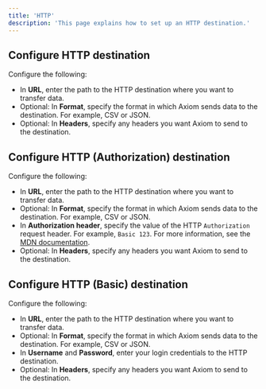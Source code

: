```yaml
---
title: 'HTTP'
description: 'This page explains how to set up an HTTP destination.'
---
```


## Configure HTTP destination

Configure the following:

- In **URL**, enter the path to the HTTP destination where you want to transfer data.
- Optional: In **Format**, specify the format in which Axiom sends data to the destination. For example, CSV or JSON.
- Optional: In **Headers**, specify any headers you want Axiom to send to the destination.

## Configure HTTP (Authorization) destination

Configure the following:

- In **URL**, enter the path to the HTTP destination where you want to transfer data.
- Optional: In **Format**, specify the format in which Axiom sends data to the destination. For example, CSV or JSON.
- In **Authorization header**, specify the value of the HTTP `Authorization` request header. For example, `Basic 123`. For more information, see the [MDN documentation](https://developer.mozilla.org/en-US/docs/Web/HTTP/Headers/Authorization).
- Optional: In **Headers**, specify any headers you want Axiom to send to the destination.

## Configure HTTP (Basic) destination

Configure the following:

- In **URL**, enter the path to the HTTP destination where you want to transfer data.
- Optional: In **Format**, specify the format in which Axiom sends data to the destination. For example, CSV or JSON.
- In **Username** and **Password**, enter your login credentials to the HTTP destination.
- Optional: In **Headers**, specify any headers you want Axiom to send to the destination.
